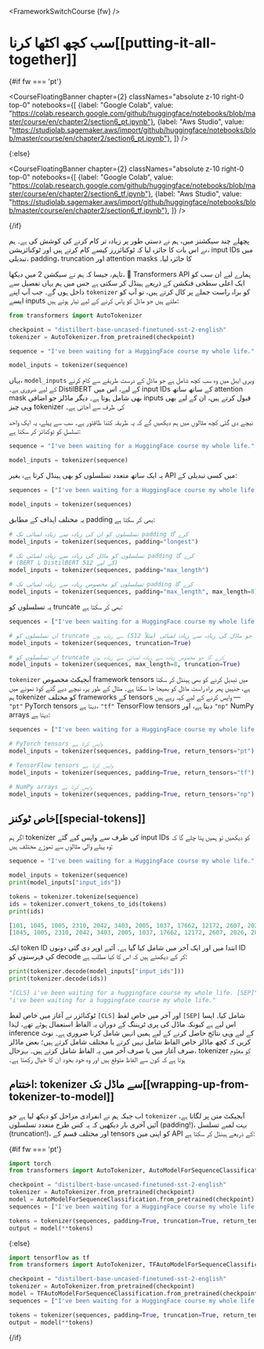<FrameworkSwitchCourse {fw} />

# سب کچھ اکٹھا کرنا[[putting-it-all-together]]

{#if fw === 'pt'}

<CourseFloatingBanner chapter={2}
  classNames="absolute z-10 right-0 top-0"
  notebooks={[
    {label: "Google Colab", value: "https://colab.research.google.com/github/huggingface/notebooks/blob/master/course/en/chapter2/section6_pt.ipynb"},
    {label: "Aws Studio", value: "https://studiolab.sagemaker.aws/import/github/huggingface/notebooks/blob/master/course/en/chapter2/section6_pt.ipynb"},
]} />

{:else}

<CourseFloatingBanner chapter={2}
  classNames="absolute z-10 right-0 top-0"
  notebooks={[
    {label: "Google Colab", value: "https://colab.research.google.com/github/huggingface/notebooks/blob/master/course/en/chapter2/section6_tf.ipynb"},
    {label: "Aws Studio", value: "https://studiolab.sagemaker.aws/import/github/huggingface/notebooks/blob/master/course/en/chapter2/section6_tf.ipynb"},
]} />

{/if}

پچھلے چند سیکشنز میں، ہم نے دستی طور پر زیادہ تر کام کرنے کی کوشش کی ہے۔ ہم نے اس بات کا جائزہ لیا کہ ٹوکنائزرز کیسے کام کرتے ہیں اور ٹوکنائزیشن، input IDs میں تبدیلی، padding، truncation اور attention masks کا جائزہ لیا۔

تاہم، جیسا کہ ہم نے سیکشن 2 میں دیکھا، 🤗 Transformers API ہمارے لیے ان سب کو ایک اعلی سطحی فنکشن کے ذریعے ہینڈل کر سکتی ہے جس میں ہم یہاں تفصیل سے داخل ہوں گے۔ جب آپ اپنے `tokenizer` کو براہ راست جملے پر کال کرتے ہیں، تو آپ کو ایسے inputs ملتے ہیں جو ماڈل کو پاس کرنے کے لیے تیار ہوتے ہیں:

```py
from transformers import AutoTokenizer

checkpoint = "distilbert-base-uncased-finetuned-sst-2-english"
tokenizer = AutoTokenizer.from_pretrained(checkpoint)

sequence = "I've been waiting for a HuggingFace course my whole life."

model_inputs = tokenizer(sequence)
```

یہاں، `model_inputs` ویری ایبل میں وہ سب کچھ شامل ہے جو ماڈل کے درست طریقے سے کام کرنے کے لیے ضروری ہے۔ DistilBERT کے لیے، اس میں input IDs کے ساتھ ساتھ attention mask بھی شامل ہوتا ہے۔ دیگر ماڈلز جو اضافی inputs قبول کرتے ہیں، ان کے لیے بھی وہی چیز tokenizer کی طرف سے آجاتی ہے۔

نیچے دی گئی کچھ مثالوں میں ہم دیکھیں گے کہ یہ طریقہ کتنا طاقتور ہے۔ سب سے پہلے، یہ ایک واحد تسلسل کو ٹوکنائز کر سکتا ہے:

```py
sequence = "I've been waiting for a HuggingFace course my whole life."

model_inputs = tokenizer(sequence)
```

یہ ایک ساتھ متعدد تسلسلوں کو بھی ہینڈل کرتا ہے، بغیر API میں کسی تبدیلی کے:

```py
sequences = ["I've been waiting for a HuggingFace course my whole life.", "So have I!"]

model_inputs = tokenizer(sequences)
```

یہ مختلف اہداف کے مطابق padding بھی کر سکتا ہے:

```py
# تسلسلوں کو ان کی زیادہ سے زیادہ لمبائی تک padding کرے گا
model_inputs = tokenizer(sequences, padding="longest")

# تسلسلوں کو ماڈل کی زیادہ سے زیادہ لمبائی تک padding کرے گا
# (BERT یا DistilBERT کے لیے 512)
model_inputs = tokenizer(sequences, padding="max_length")

# تسلسلوں کو مخصوص زیادہ سے زیادہ لمبائی تک padding کرے گا
model_inputs = tokenizer(sequences, padding="max_length", max_length=8)
```

یہ تسلسلوں کو truncate بھی کر سکتا ہے:

```py
sequences = ["I've been waiting for a HuggingFace course my whole life.", "So have I!"]

# ان تسلسلوں کو truncate کرے گا جو ماڈل کی زیادہ سے زیادہ لمبائی (مثلاً 512) سے زیادہ ہوں
model_inputs = tokenizer(sequences, truncation=True)

# ان تسلسلوں کو truncate کرے گا جو مخصوص زیادہ سے زیادہ لمبائی سے زیادہ ہوں
model_inputs = tokenizer(sequences, max_length=8, truncation=True)
```

`tokenizer` آبجیکٹ مخصوص framework tensors میں تبدیل کرنے کو بھی ہینڈل کر سکتا ہے، جنہیں پھر براہ راست ماڈل کو بھیجا جا سکتا ہے۔ مثال کے طور پر، نیچے دیے گئے کوڈ نمونے میں ہم tokenizer کو مختلف frameworks کے tensors واپس کرنے کے لیے کہہ رہے ہیں — `"pt"` PyTorch tensors دیتا ہے، `"tf"` TensorFlow tensors دیتا ہے، اور `"np"` NumPy arrays دیتا ہے:

```py
sequences = ["I've been waiting for a HuggingFace course my whole life.", "So have I!"]

# PyTorch tensors واپس کرتا ہے
model_inputs = tokenizer(sequences, padding=True, return_tensors="pt")

# TensorFlow tensors واپس کرتا ہے
model_inputs = tokenizer(sequences, padding=True, return_tensors="tf")

# NumPy arrays واپس کرتا ہے
model_inputs = tokenizer(sequences, padding=True, return_tensors="np")
```

## خاص ٹوکنز[[special-tokens]]

اگر ہم tokenizer کی طرف سے واپس کیے گئے input IDs کو دیکھیں تو ہمیں پتا چلے گا کہ وہ پہلے والی مثالوں سے تھوڑے مختلف ہیں:

```py
sequence = "I've been waiting for a HuggingFace course my whole life."

model_inputs = tokenizer(sequence)
print(model_inputs["input_ids"])

tokens = tokenizer.tokenize(sequence)
ids = tokenizer.convert_tokens_to_ids(tokens)
print(ids)
```

```python out
[101, 1045, 1005, 2310, 2042, 3403, 2005, 1037, 17662, 12172, 2607, 2026, 2878, 2166, 1012, 102]
[1045, 1005, 2310, 2042, 3403, 2005, 1037, 17662, 12172, 2607, 2026, 2878, 2166, 1012]
```

ایک token ID ابتدا میں اور ایک آخر میں شامل کیا گیا ہے۔ آئیے اوپر دی گئی دونوں ID کی فہرستوں کو decode کر کے دیکھتے ہیں کہ اس کا کیا مطلب ہے:

```py
print(tokenizer.decode(model_inputs["input_ids"]))
print(tokenizer.decode(ids))
```

```python out
"[CLS] i've been waiting for a huggingface course my whole life. [SEP]"
"i've been waiting for a huggingface course my whole life."
```

ٹوکنائزر نے آغاز میں خاص لفظ `[CLS]` اور آخر میں خاص لفظ `[SEP]` شامل کیا۔ ایسا اس لیے ہے کیونکہ ماڈل کی پری ٹریننگ کے دوران یہ الفاظ استعمال ہوئے تھے، لہٰذا inference کے لیے وہی نتائج حاصل کرنے کے لیے ہمیں انہیں شامل کرنا ضروری ہے۔ نوٹ کریں کہ کچھ ماڈلز خاص الفاظ شامل نہیں کرتے یا مختلف شامل کرتے ہیں؛ بعض ماڈلز صرف آغاز میں یا صرف آخر میں یہ الفاظ شامل کرتے ہیں۔ بہرحال، tokenizer کو معلوم ہوتا ہے کہ کون سے الفاظ متوقع ہیں اور وہ خود بخود ان کا خیال رکھتا ہے۔

## اختتام: tokenizer سے ماڈل تک[[wrapping-up-from-tokenizer-to-model]]

اب جبکہ ہم نے انفرادی مراحل کو دیکھ لیا ہے جو `tokenizer` آبجیکٹ متن پر لگاتا ہے، آئیں آخری بار دیکھیں کہ یہ کس طرح متعدد تسلسلوں (padding!)، بہت لمبے تسلسل (truncation!)، اور مختلف قسم کے tensors کو اپنی مین API کے ذریعے ہینڈل کر سکتا ہے:

{#if fw === 'pt'}
```py
import torch
from transformers import AutoTokenizer, AutoModelForSequenceClassification

checkpoint = "distilbert-base-uncased-finetuned-sst-2-english"
tokenizer = AutoTokenizer.from_pretrained(checkpoint)
model = AutoModelForSequenceClassification.from_pretrained(checkpoint)
sequences = ["I've been waiting for a HuggingFace course my whole life.", "So have I!"]

tokens = tokenizer(sequences, padding=True, truncation=True, return_tensors="pt")
output = model(**tokens)
```
{:else}
```py
import tensorflow as tf
from transformers import AutoTokenizer, TFAutoModelForSequenceClassification

checkpoint = "distilbert-base-uncased-finetuned-sst-2-english"
tokenizer = AutoTokenizer.from_pretrained(checkpoint)
model = TFAutoModelForSequenceClassification.from_pretrained(checkpoint)
sequences = ["I've been waiting for a HuggingFace course my whole life.", "So have I!"]

tokens = tokenizer(sequences, padding=True, truncation=True, return_tensors="tf")
output = model(**tokens)
```
{/if}
